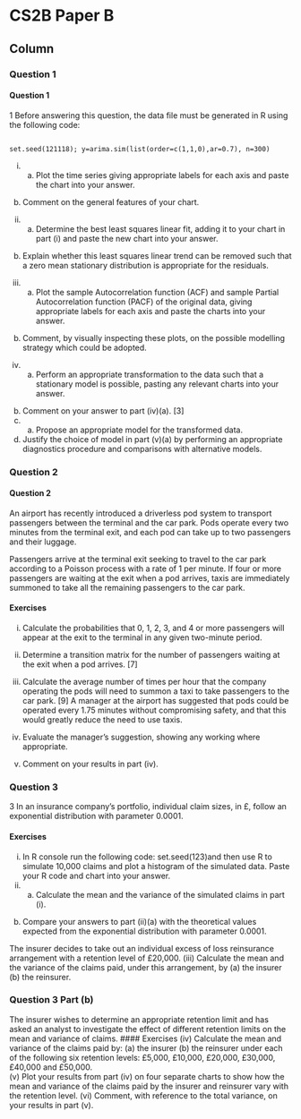 
CS2B Paper B {data-navmenu="R for Risk Modelling and Survival Analysis"}
==============================================================

Column {.tabset}
--------------------------------



### Question 1
<h4> Question 1</h4>


1 Before answering this question, the data file must be generated in R using the 
following code: 
<pre><code>
set.seed(121118); y=arima.sim(list(order=c(1,1,0),ar=0.7), n=300)
</code></pre>

(i) (a) Plot the time series giving appropriate labels for each axis and paste 
the chart into your answer. 
(b) Comment on the general features of your chart. 
(ii) (a) Determine the best least squares linear fit, adding it to your chart in 
part (i) and paste the new chart into your answer. 
(b) Explain whether this least squares linear trend can be removed such 
that a zero mean stationary distribution is appropriate for the residuals.

(iii) (a) Plot the sample Autocorrelation function (ACF) and sample Partial 
Autocorrelation function (PACF) of the original data, giving 
appropriate labels for each axis and paste the charts into your answer.

(b) Comment, by visually inspecting these plots, on the possible modelling 
strategy which could be adopted. 


(iv) (a) Perform an appropriate transformation to the data such that a stationary 
model is possible, pasting any relevant charts into your answer. 
(b) Comment on your answer to part (iv)(a). [3]
(v) (a) Propose an appropriate model for the transformed data. 
(b) Justify the choice of model in part (v)(a) by performing an appropriate 
diagnostics procedure and comparisons with alternative models. 

### Question 2


<h4> Question 2</h4>

An airport has recently introduced a driverless pod system to transport passengers 
between the terminal and the car park. Pods operate every two minutes from 
the terminal exit, and each pod can take up to two passengers and their luggage. 

<p>
Passengers arrive at the terminal exit seeking to travel to the car park according to a 
Poisson process with a rate of 1 per minute.
If four or more passengers are waiting at the exit when a pod arrives, taxis are 
immediately summoned to take all the remaining passengers to the car park.

#### Exercises

(i) Calculate the probabilities that 0, 1, 2, 3, and 4 or more passengers will appear 
at the exit to the terminal in any given two-minute period. 
(ii) Determine a transition matrix for the number of passengers waiting at the exit 
when a pod arrives. [7]
(iii) Calculate the average number of times per hour that the company operating the 
pods will need to summon a taxi to take passengers to the car park. [9]
A manager at the airport has suggested that pods could be operated every 
1.75 minutes without compromising safety, and that this would greatly reduce the 
need to use taxis.
(iv) Evaluate the manager’s suggestion, showing any working where appropriate.

(v) Comment on your results in part (iv). 

### Question 3

3 In an insurance company’s portfolio, individual claim sizes, in £, follow an 
exponential distribution with parameter 0.0001.

#### Exercises
(i) In R console run the following code: set.seed(123)and then use R to 
simulate 10,000 claims and plot a histogram of the simulated data. Paste your 
R code and chart into your answer. 
(ii) (a) Calculate the mean and the variance of the simulated claims in part (i).
(b) Compare your answers to part (ii)(a) with the theoretical values 
expected from the exponential distribution with parameter 0.0001.

The insurer decides to take out an individual excess of loss reinsurance arrangement 
with a retention level of £20,000.
(iii) Calculate the mean and the variance of the claims paid, under this 
arrangement, by
(a) the insurer
(b) the reinsurer.

### Question 3 Part (b)

The insurer wishes to determine an appropriate retention limit and has asked an 
analyst to investigate the effect of different retention limits on the mean and variance 
of claims.
#### Exercises
(iv) Calculate the mean and variance of the claims paid by:
(a) the insurer
(b) the reinsurer
under each of the following six retention levels:
£5,000, £10,000, £20,000, £30,000, £40,000 and £50,000.  
(v) Plot your results from part (iv) on four separate charts to show how the mean 
and variance of the claims paid by the insurer and reinsurer vary with the 
retention level. 
(vi) Comment, with reference to the total variance, on your results in part (v). 
